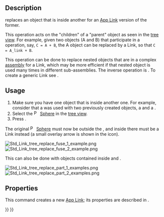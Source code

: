 <languages/>

{{Docnav
|[[Std_LinkMakeRelative|LinkMakeRelative]]
|[[Std_LinkUnlink|LinkUnlink]]
|[[Std_Base|Std Base]]
|IconL=Std_LinkMakeRelative.svg
|IconR=Std_LinkUnlink.svg
|IconC=Freecad.svg
}}

{{GuiCommand
|Name=Std LinkReplace
|MenuLocation=None
|Workbenches=All
|Version=0.19
|SeeAlso=[[Std_LinkMake|Std LinkMake]], [[Std_LinkMakeRelative|Std LinkMakeRelative]], [[Std_LinkUnlink|Std LinkUnlink]]
}}

== Description ==

{{Button|[[File:Std_LinkReplace.svg|16px]] [[Std_LinkReplace|Std LinkReplace]]}} replaces an object that is inside another for an [[App_Link|App Link]] version of the former.

This operation acts on the "children" of a "parent" object as seen in the [[tree_view|tree view]]. For example, given two objects (A and B) that participate in a {{Button|[[File:Part_Boolean.svg|16px]] [[Part_Boolean|Part Boolean]]}} operation, say, <code>C = A + B</code>, the A object can be replaced by a Link, so that <code>C = A_link + B</code>.

This operation can be done to replace nested objects that are in a complex [[assembly|assembly]] for a Link, which may be more efficient if that nested object is used many times in different sub-assemblies. The inverse operation is {{Button|[[File:Std_LinkUnlink.svg|16px]] [[Std_LinkUnlink|Std LinkUnlink]]}}. To create a generic Link see {{Button|[[File:Std_LinkMake.svg|16px]] [[Std_LinkMake|Std LinkMake]]}}.

== Usage ==

# Make sure you have one object that is inside another one. For example, consider that a {{Button|[[File:Part_Fuse.svg|16px]] [[Part_Fuse|Part Fuse]]}} was used with two previously created objects, a {{Button|[[File:Part_Sphere.svg|16px]] [[Part_Sphere|Part Sphere]]}} and a {{Button|[[File:Part_Cylinder.svg|16px]] [[Part_Cylinder|Part Cylinder]]}}.
# Select the [[File:Part_Sphere.svg|16px]] [[Part_Sphere|Sphere]] in the [[tree_view|tree view]].
# Press {{Button|[[File:Std_LinkReplace.svg|16px]] [[Std_LinkReplace|Replace with link]]}}.

The original [[File:Part_Sphere.svg|16px]] [[Part_Sphere|Sphere]] must now be outside the {{Button|[[File:Part_Fuse.svg|16px]] [[Part_Fuse|Part Fuse]]}}, and inside there must be a Link instead (a small overlay arrow is shown in the icon).

[[File:Std_Link_tree_replace_fuse_1_example.png]] [[File:Std_Link_tree_replace_fuse_2_example.png]]

{{Caption|An object inside another one is replaced by a Link; the Link is now inside, and the real object is placed outside.}}

This can also be done with objects contained inside {{button|[[File:Std_Part.svg|16px]] [[Std_Part|Std Parts]]}} and {{button|[[File:Std_Group.svg|16px]] [[Std_Group|Std Groups]]}}.

[[File:Std_Link_tree_replace_part_1_examples.png]] [[File:Std_Link_tree_replace_part_2_examples.png]]

{{Caption|An object inside a container is replaced by a Link; the Link is now inside, and the real object is placed outside.}}

== Properties ==

This command creates a new [[App_Link|App Link]]; its properties are described in {{Button|[[File:Std_LinkMake.svg|16px]] [[Std_LinkMake|Std LinkMake]]}}.


{{Docnav
|[[Std_LinkMakeRelative|LinkMakeRelative]]
|[[Std_LinkUnlink|LinkUnlink]]
|[[Std_Base|Std Base]]
|IconL=Std_LinkMakeRelative.svg
|IconR=Std_LinkUnlink.svg
|IconC=Freecad.svg
}}

{{Std Base navi{{#translation:}}}}
{{Userdocnavi{{#translation:}}}}
{{clear}}